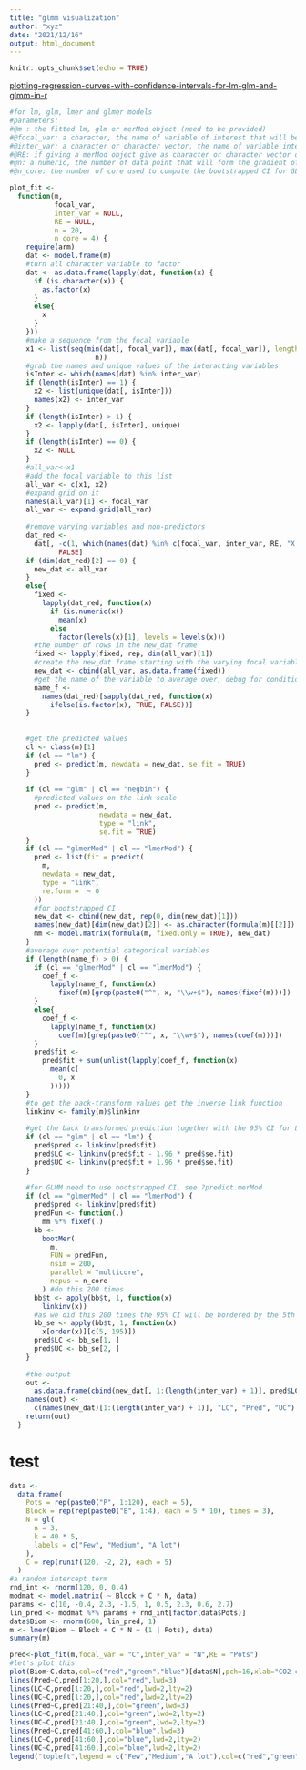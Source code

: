 ```yaml
---
title: "glmm visualization"
author: "xyz"
date: "2021/12/16"
output: html_document
---
```


```r
knitr::opts_chunk$set(echo = TRUE)
```

[plotting-regression-curves-with-confidence-intervals-for-lm-glm-and-glmm-in-r](https://www.r-bloggers.com/2015/10/plotting-regression-curves-with-confidence-intervals-for-lm-glm-and-glmm-in-r/)

```r
#for lm, glm, lmer and glmer models
#parameters:
#@m : the fitted lm, glm or merMod object (need to be provided)
#@focal_var: a character, the name of variable of interest that will be plotted on the x axis, ie the varying variable (need to be provided)
#@inter_var: a character or character vector, the name of variable interacting with the focal variable, ie categorical variables from which prediction will be drawn for each level across the focal_var gradient
#@RE: if giving a merMod object give as character or character vector of the name of the random effects variable (so far I only tried with one RE)
#@n: a numeric, the number of data point that will form the gradient of the focal variable
#@n_core: the number of core used to compute the bootstrapped CI for GLMM models

plot_fit <-
  function(m,
           focal_var,
           inter_var = NULL,
           RE = NULL,
           n = 20,
           n_core = 4) {
    require(arm)
    dat <- model.frame(m)
    #turn all character variable to factor
    dat <- as.data.frame(lapply(dat, function(x) {
      if (is.character(x)) {
        as.factor(x)
      }
      else{
        x
      }
    }))
    #make a sequence from the focal variable
    x1 <- list(seq(min(dat[, focal_var]), max(dat[, focal_var]), length =
                     n))
    #grab the names and unique values of the interacting variables
    isInter <- which(names(dat) %in% inter_var)
    if (length(isInter) == 1) {
      x2 <- list(unique(dat[, isInter]))
      names(x2) <- inter_var
    }
    if (length(isInter) > 1) {
      x2 <- lapply(dat[, isInter], unique)
    }
    if (length(isInter) == 0) {
      x2 <- NULL
    }
    #all_var<-x1
    #add the focal variable to this list
    all_var <- c(x1, x2)
    #expand.grid on it
    names(all_var)[1] <- focal_var
    all_var <- expand.grid(all_var)
    
    #remove varying variables and non-predictors
    dat_red <-
      dat[, -c(1, which(names(dat) %in% c(focal_var, inter_var, RE, "X.weights."))), drop =
            FALSE]
    if (dim(dat_red)[2] == 0) {
      new_dat <- all_var
    }
    else{
      fixed <-
        lapply(dat_red, function(x)
          if (is.numeric(x))
            mean(x)
          else
            factor(levels(x)[1], levels = levels(x)))
      #the number of rows in the new_dat frame
      fixed <- lapply(fixed, rep, dim(all_var)[1])
      #create the new_dat frame starting with the varying focal variable and potential interactions
      new_dat <- cbind(all_var, as.data.frame(fixed))
      #get the name of the variable to average over, debug for conditions where no variables are to be avergaed over
      name_f <-
        names(dat_red)[sapply(dat_red, function(x)
          ifelse(is.factor(x), TRUE, FALSE))]
    }
    
    
    #get the predicted values
    cl <- class(m)[1]
    if (cl == "lm") {
      pred <- predict(m, newdata = new_dat, se.fit = TRUE)
    }
    
    if (cl == "glm" | cl == "negbin") {
      #predicted values on the link scale
      pred <- predict(m,
                      newdata = new_dat,
                      type = "link",
                      se.fit = TRUE)
    }
    if (cl == "glmerMod" | cl == "lmerMod") {
      pred <- list(fit = predict(
        m,
        newdata = new_dat,
        type = "link",
        re.form =  ~ 0
      ))
      #for bootstrapped CI
      new_dat <- cbind(new_dat, rep(0, dim(new_dat)[1]))
      names(new_dat)[dim(new_dat)[2]] <- as.character(formula(m)[[2]])
      mm <- model.matrix(formula(m, fixed.only = TRUE), new_dat)
    }
    #average over potential categorical variables
    if (length(name_f) > 0) {
      if (cl == "glmerMod" | cl == "lmerMod") {
        coef_f <-
          lapply(name_f, function(x)
            fixef(m)[grep(paste0("^", x, "\\w+$"), names(fixef(m)))])
      }
      else{
        coef_f <-
          lapply(name_f, function(x)
            coef(m)[grep(paste0("^", x, "\\w+$"), names(coef(m)))])
      }
      pred$fit <-
        pred$fit + sum(unlist(lapply(coef_f, function(x)
          mean(c(
            0, x
          )))))
    }
    #to get the back-transform values get the inverse link function
    linkinv <- family(m)$linkinv
    
    #get the back transformed prediction together with the 95% CI for LM and GLM
    if (cl == "glm" | cl == "lm") {
      pred$pred <- linkinv(pred$fit)
      pred$LC <- linkinv(pred$fit - 1.96 * pred$se.fit)
      pred$UC <- linkinv(pred$fit + 1.96 * pred$se.fit)
    }
    
    #for GLMM need to use bootstrapped CI, see ?predict.merMod
    if (cl == "glmerMod" | cl == "lmerMod") {
      pred$pred <- linkinv(pred$fit)
      predFun <- function(.)
        mm %*% fixef(.)
      bb <-
        bootMer(
          m,
          FUN = predFun,
          nsim = 200,
          parallel = "multicore",
          ncpus = n_core
        ) #do this 200 times
      bb$t <- apply(bb$t, 1, function(x)
        linkinv(x))
      #as we did this 200 times the 95% CI will be bordered by the 5th and 195th value
      bb_se <- apply(bb$t, 1, function(x)
        x[order(x)][c(5, 195)])
      pred$LC <- bb_se[1, ]
      pred$UC <- bb_se[2, ]
    }
    
    #the output
    out <-
      as.data.frame(cbind(new_dat[, 1:(length(inter_var) + 1)], pred$LC, pred$pred, pred$UC))
    names(out) <-
      c(names(new_dat)[1:(length(inter_var) + 1)], "LC", "Pred", "UC")
    return(out)
  }
```

# test

```r
data <-
  data.frame(
    Pots = rep(paste0("P", 1:120), each = 5),
    Block = rep(rep(paste0("B", 1:4), each = 5 * 10), times = 3),
    N = gl(
      n = 3,
      k = 40 * 5,
      labels = c("Few", "Medium", "A_lot")
    ),
    C = rep(runif(120, -2, 2), each = 5)
  )
#a random intercept term
rnd_int <- rnorm(120, 0, 0.4)
modmat <- model.matrix( ~ Block + C * N, data)
params <- c(10, -0.4, 2.3, -1.5, 1, 0.5, 2.3, 0.6, 2.7)
lin_pred <- modmat %*% params + rnd_int[factor(data$Pots)]
data$Biom <- rnorm(600, lin_pred, 1)
m <- lmer(Biom ~ Block + C * N + (1 | Pots), data)
summary(m)

pred<-plot_fit(m,focal_var = "C",inter_var = "N",RE = "Pots")
#let's plot this
plot(Biom~C,data,col=c("red","green","blue")[data$N],pch=16,xlab="CO2 concentration",ylab="Plant biomass")
lines(Pred~C,pred[1:20,],col="red",lwd=3)
lines(LC~C,pred[1:20,],col="red",lwd=2,lty=2)
lines(UC~C,pred[1:20,],col="red",lwd=2,lty=2)
lines(Pred~C,pred[21:40,],col="green",lwd=3)
lines(LC~C,pred[21:40,],col="green",lwd=2,lty=2)
lines(UC~C,pred[21:40,],col="green",lwd=2,lty=2)
lines(Pred~C,pred[41:60,],col="blue",lwd=3)
lines(LC~C,pred[41:60,],col="blue",lwd=2,lty=2)
lines(UC~C,pred[41:60,],col="blue",lwd=2,lty=2)
legend("topleft",legend = c("Few","Medium","A lot"),col=c("red","green","blue"),pch=16,lwd=3,title = "N addition",bty="n")
```